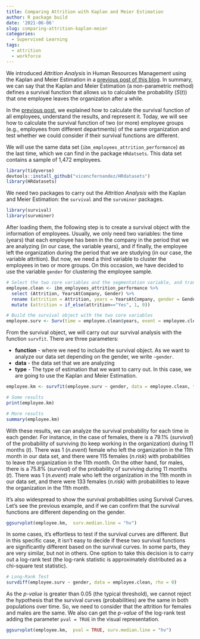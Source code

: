 ```yaml
---
title: Comparing Attrition with Kaplan and Meier Estimation
author: R package build
date: '2021-06-06'
slug: comparing-attrition-kaplan-meier
categories:
  - Supervised Learning
tags:
  - attrition
  - workforce
---
```


We introduced *Attrition Analysis* in Human Resources Management using the Kaplan and Meier Estimation in a [previous post of this blog](https://tidyblog.netlify.app/post/kaplan-and-meier/). In summary, we can say that the Kaplan and Meier Estimation (a non-parametric method) defines a survival function that allows us to calculate the probability ($S(t)$) that one employee leaves the organization after a while.

In the [previous post](https://tidyblog.netlify.app/post/kaplan-and-meier/), we explained how to calculate the survival function of all employees, understand the results, and represent it. Today, we will see how to calculate the survival function of two (or more) employee groups (e.g., employees from different departments) of the same organization and test whether we could consider if their survival functions are different.

We will use the same data set (`ibm_employees_attrition_performance`) as the last time, which we can find in the package `HRdatsets`. This data set contains a sample of 1,472 employees.

```r
library(tidyverse)
devtools::install_github("vicencfernandez/HRdatasets")
library(HRdatasets)
```

We need two packages to carry out the *Attrition Analysis* with the Kaplan and Meier Estimation: the `survival` and the `survminer` packages. 

```r
library(survival)
library(survminer)
```

After loading them, the following step is to create a survival object with the information of employees. Usually, we only need two variables: the time (years) that each employee has been in the company in the period that we are analyzing (in our case, the variable years), and if finally, the employee left the organization during the period that we are studying (in our case, the variable attrition). But now, we need a third variable to cluster the employees in two or more groups. On this occasion, we have decided to use the variable `gender` for clustering the employee sample.

```r
# Select the two core variables and the segmentation variable, and transform the variable attrition
employee.clean <- ibm_employees_attrition_performance %>% 
  select (Attrition, YearsAtCompany, Gender) %>% 
  rename (attrition = Attrition, years = YearsAtCompany, gender = Gender) %>%
  mutate (attrition = if_else(attrition=="Yes", 1, 0)) 

# Build the survival object with the two core variables
employee.surv <- Surv(time = employee.clean$years, event = employee.clean$attrition)
```

From the survival object, we will carry out our survival analysis with the function `survfit`. There are three parameters:

* **function** - where we need to include the survival object. As we want to analyze our data set depending on the gender, we write `~gender`.
* **data** - the data set that we are analyzing
* **type** - The type of estimation that we want to carry out. In this case, we are going to use the Kaplan and Meier Estimation.

```r
employee.km <- survfit(employee.surv ~ gender, data = employee.clean, type = "kaplan-meier")

# Some results
print(employee.km)

# More results
summary(employee.km)
```

With these results, we can analyze the survival probability for each time in each gender. For instance, in the case of females, there is a 79.1% (*survival*) of the probability of surviving (to keep working in the organization) during 11 months (*t*). There was 1 (*n.event*) female who left the organization in the 11th month in our data set, and there were 115 females (*n.risk*) with probabilities to leave the organization in the 11th month. On the other hand, for males, there is a 75.8% (*survival*) of the probability of surviving during 11 months (*t*). There was 1 (*n.event*) male who left the organization in the 11th month in our data set, and there were 133 females (*n.risk*) with probabilities to leave the organization in the 11th month.

It’s also widespread to show the survival probabilities using Survival Curves. Let’s see the previous example, and if we can confirm that the survival functions are different depending on the gender.

```r
ggsurvplot(employee.km,  surv.median.line = "hv")
```

In some cases, it's effortless to test if the survival curves are different. But in this specific case, it isn't easy to decide if these two survival functions are significantly different based on the survival curves. In some parts, they are very similar, but not in others. One option to take this decision is to carry out a log-rank test (the log-rank statistic is approximately distributed as a chi-square test statistic).

```r
# Long-Rank Test
survdiff(employee.surv ~ gender, data = employee.clean, rho = 0)
```

As the *p-value* is greater than 0.05 (the typical threshold), we cannot reject the hypothesis that the survival curves (probabilities) are the same in both populations over time. So, we need to consider that the attrition for females and males are the same. We also can get the *p-value* of the log-rank test adding the parameter `pval = TRUE` in the visual representation.

```r
ggsurvplot(employee.km,  pval = TRUE, surv.median.line = "hv")
```